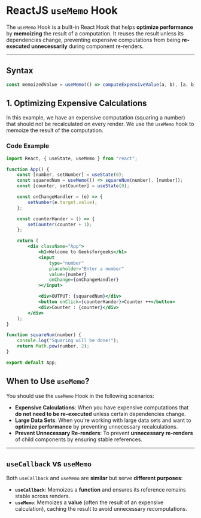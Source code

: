 # ReactJS `useMemo` Hook


The `useMemo` Hook is a built-in React Hook that helps **optimize performance** by **memoizing** the result of a computation. It reuses the result unless its dependencies change, preventing expensive computations from being **re-executed unnecessarily** during component re-renders.

---

##  Syntax

```js
const memoizedValue = useMemo(() => computeExpensiveValue(a, b), [a, b]);
```
## 1. Optimizing Expensive Calculations

In this example, we have an expensive computation (squaring a number) that should not be recalculated on every render. We use the `useMemo` hook to memoize the result of the computation.

###  Code Example

```jsx
import React, { useState, useMemo } from "react";

function App() {
    const [number, setNumber] = useState(0);
    const squaredNum = useMemo(() => squareNum(number), [number]);
    const [counter, setCounter] = useState(0);

    const onChangeHandler = (e) => {
        setNumber(e.target.value);
    };

    const counterHander = () => {
        setCounter(counter + 1);
    };

    return (
        <div className="App">
            <h1>Welcome to Geeksforgeeks</h1>
            <input
                type="number"
                placeholder="Enter a number"
                value={number}
                onChange={onChangeHandler}
            ></input>

            <div>OUTPUT: {squaredNum}</div>
            <button onClick={counterHander}>Counter ++</button>
            <div>Counter : {counter}</div>
        </div>
    );
}

function squareNum(number) {
    console.log("Squaring will be done!");
    return Math.pow(number, 2);
}

export default App;
```
##  When to Use `useMemo`?

You should use the `useMemo` Hook in the following scenarios:

- **Expensive Calculations**: When you have expensive computations that **do not need to be re-executed** unless certain dependencies change.
- **Large Data Sets**: When you're working with large data sets and want to **optimize performance** by preventing unnecessary recalculations.
- **Prevent Unnecessary Re-renders**: To prevent **unnecessary re-renders** of child components by ensuring stable references.

---

##  `useCallback` vs `useMemo`

Both `useCallback` and `useMemo` are **similar** but serve **different purposes**:

- **`useCallback`**: Memoizes a **function** and ensures its reference remains stable across renders.
- **`useMemo`**: Memoizes a **value** (often the result of an expensive calculation), caching the result to avoid unnecessary recomputations.